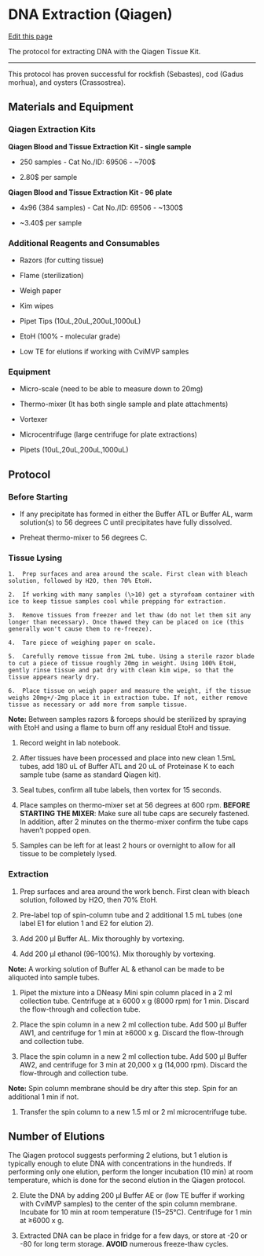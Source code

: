 # DNA Extraction (Qiagen)

[Edit this page](https://github.com/DrK-Lo/lotterhoslabprotocols/edit/main/molecprot_dnaextractionqiagen.qmd)

The protocol for extracting DNA with the Qiagen Tissue Kit.

------------------------------------------------------------------------

This protocol has proven successful for rockfish (Sebastes), cod (Gadus morhua), and oysters (Crassostrea).

## **Materials and Equipment** {.unnumbered}

### **Qiagen Extraction Kits** {.unnumbered}

**Qiagen Blood and Tissue Extraction Kit - single sample**

-   250 samples - Cat No./ID: 69506 - \~700\$

-   2.80\$ per sample

**Qiagen Blood and Tissue Extraction Kit - 96 plate**

-   4x96 (384 samples) - Cat No./ID: 69506 - \~1300\$

-   \~3.40\$ per sample

### **Additional Reagents and Consumables** {.unnumbered}

-   Razors (for cutting tissue)

-   Flame (sterilization)

-   Weigh paper

-   Kim wipes

-   Pipet Tips (10uL,20uL,200uL,1000uL)

-   EtoH (100% - molecular grade)

-   Low TE for elutions if working with CviMVP samples

### **Equipment** {.unnumbered}

-   Micro-scale (need to be able to measure down to 20mg)

-   Thermo-mixer (It has both single sample and plate attachments)

-   Vortexer

-   Microcentrifuge (large centrifuge for plate extractions)

-   Pipets (10uL,20uL,200uL,1000uL)

## **Protocol** {.unnumbered}

### **Before Starting** {.unnumbered}

-   If any precipitate has formed in either the Buffer ATL or Buffer AL, warm solution(s) to 56 degrees C until precipitates have fully dissolved.

-   Preheat thermo-mixer to 56 degrees C.

### **Tissue Lysing** {.unnumbered}

    1.  Prep surfaces and area around the scale. First clean with bleach solution, followed by H2O, then 70% EtoH.

    2.  If working with many samples (\>10) get a styrofoam container with ice to keep tissue samples cool while prepping for extraction.

    3.  Remove tissues from freezer and let thaw (do not let them sit any longer than necessary). Once thawed they can be placed on ice (this generally won't cause them to re-freeze).

    4.  Tare piece of weighing paper on scale.

    5.  Carefully remove tissue from 2mL tube. Using a sterile razor blade to cut a piece of tissue roughly 20mg in weight. Using 100% EtoH, gently rinse tissue and pat dry with clean kim wipe, so that the tissue appears nearly dry.

    6.  Place tissue on weigh paper and measure the weight, if the tissue weighs 20mg+/-2mg place it in extraction tube. If not, either remove tissue as necessary or add more from sample tissue.

**Note:** Between samples razors & forceps should be sterilized by spraying with EtoH and using a flame to burn off any residual EtoH and tissue.

1.  Record weight in lab notebook.

2.  After tissues have been processed and place into new clean 1.5mL tubes, add 180 uL of Buffer ATL and 20 uL of Proteinase K to each sample tube (same as standard Qiagen kit).

3.  Seal tubes, confirm all tube labels, then vortex for 15 seconds.

4.  Place samples on thermo-mixer set at 56 degrees at 600 rpm. **BEFORE STARTING THE MIXER**: Make sure all tube caps are securely fastened. In addition, after 2 minutes on the thermo-mixer confirm the tube caps haven't popped open.

5.  Samples can be left for at least 2 hours or overnight to allow for all tissue to be completely lysed.

### **Extraction** {.unnumbered}

1.  Prep surfaces and area around the work bench. First clean with bleach solution, followed by H2O, then 70% EtoH.

2.  Pre-label top of spin-column tube and 2 additional 1.5 mL tubes (one label E1 for elution 1 and E2 for elution 2).

3.  Add 200 μl Buffer AL. Mix thoroughly by vortexing.

4.  Add 200 μl ethanol (96--100%). Mix thoroughly by vortexing.

**Note:** A working solution of Buffer AL & ethanol can be made to be aliquoted into sample tubes.

1.  Pipet the mixture into a DNeasy Mini spin column placed in a 2 ml collection tube. Centrifuge at ≥ 6000 x g (8000 rpm) for 1 min. Discard the flow-through and collection tube.

2.  Place the spin column in a new 2 ml collection tube. Add 500 μl Buffer AW1, and centrifuge for 1 min at ≥6000 x g. Discard the flow-through and collection tube.

3.  Place the spin column in a new 2 ml collection tube. Add 500 μl Buffer AW2, and centrifuge for 3 min at 20,000 x g (14,000 rpm). Discard the flow-through and collection tube.

**Note:** Spin column membrane should be dry after this step. Spin for an additional 1 min if not.

1.  Transfer the spin column to a new 1.5 ml or 2 ml microcentrifuge tube.

:::{.callout-note}
## Number of Elutions
The Qiagen protocol suggests performing 2 elutions, but 1 elution is typically enough to elute DNA with concentrations in the hundreds. If performing only one elution, perform the longer incubation (10 min) at room temperature, which is done for the second elution in the Qiagen protocol.
:::

2.  Elute the DNA by adding 200 μl Buffer AE or (low TE buffer if working with CviMVP samples) to the center of the spin column membrane. Incubate for 10 min at room temperature (15--25°C). Centrifuge for 1 min at ≥6000 x g.

3.  Extracted DNA can be place in fridge for a few days, or store at -20 or -80 for long term storage. **AVOID** numerous freeze-thaw cycles.\
